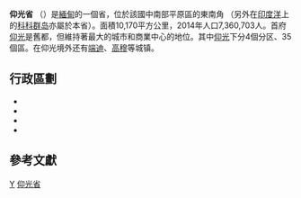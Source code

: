  
{{Infobox settlement
<!-- See Template:Infobox settlement for additional fields and descriptions -->
| name                    = 仰光省
| native_name             = {{nobold|{{my|ရန်ကုန်တိုင်းဒေသကြီး}}}}
| native_name_lang        = my
| settlement_type         = {{MMR}}的[[缅甸行政区划|省]]
| translit_lang1          = [[缅甸语委转写系统|缅甸语委]] 
| translit_lang1_type     = [[缅甸语|缅甸语]]
| translit_lang1_info     = {{lang|my-Latn|rankun tuing: desa. kri:}}
| image_skyline           = 
| image_alt               = 
| image_caption           = 
| image_flag              = Mm yangon.svg
| flag_alt                = 仰光省的官方旗帜
| nickname                = 
| motto                   = 
| image_map               = Yangon Region in Myanmar.svg
| mapsize                 = 200px
| map_alt                 = 
| map_caption             = 仰光省在缅甸的位置
| coordinates             = {{coord|17|0|N|96|10|E|region:MM_type:adm1st|display=inline,title}}
| coor_pinpoint           = 
| coordinates_footnotes   = 
| subdivision_type        = [[世界政區索引|国家]]
| subdivision_name        = {{RUM}}
| subdivision_type1       = 地区
| subdivision_name1       = [[下缅甸|下缅甸]]
| established_title       = 
| established_date        = 
| seat_type               = 首府
| seat                    = [[仰光|仰光]]
| government_footnotes    = 
| leader_party            = [[全國民主聯盟_(緬甸)|NLD]]
| leader_title            = 省长
| leader_name             = [[漂敏登|漂敏登]]
| leader_title1 = 内阁
| leader_name1 = [[仰光省政府|仰光省政府]]
| leader_title3 = [[高等法院|高等法院]]
| leader_name3 = [[仰光省高等法院|仰光省高等法院]]
| unit_pref               = Metric<!-- or US or UK -->
| area_footnotes          = 
| area_total_km2          = 10276.7
| area_rank = 第14
| area_note               = 
| elevation_footnotes     = 
| elevation_m             = 
| population_total        = 7,360,703
| population_as_of        = 2014
| population_footnotes    = <ref name="census-2014">{{cite book|title=調查報告|publisher=[[移民和人口部|緬甸移民和人口部]]|location=[[奈比多|奈比多]]|date=2015年5月|series=2014年緬甸人口和住屋普查|volume=2|pages=17|url=https://drive.google.com/file/d/0B067GBtstE5TeUlIVjRjSjVzWlk/view|access-date=2018-03-25|archive-date=2019-05-07|archive-url=https://web.archive.org/web/20190507224807/https://drive.google.com/file/d/0B067GBtstE5TeUlIVjRjSjVzWlk/view|dead-url=no}}</ref>
| population_density_km2  = auto
| population_rank = 第1
| population_demonym      = 
| population_note         = 
| demographics_type1      = 人口類別
| demographics1_footnotes = <!-- for references: use <ref> tags -->
| demographics1_title1    = [[族群|族群]]
| timezone1               = [[缅甸标准时间|MST]]
| utc_offset1             = +06:30
| postal_code_type        = 
| postal_code             = 
| area_code               = 
| area_code_type          = 
| iso_code                = MM-06
| blank_name_sec1 = 識字率（2014）
| blank_info_sec1 = 96.6%<ref name="mip">{{cite book|title=The Union Report: Census Report Volume 2|publisher=[[移民和人口部|緬甸移民和人口部]]|location=[[奈比多|奈比多]]|date=2015|series=2014年緬甸人口和住屋普查|pages=12}}</ref>
| website                 = {{url|eyangon.gov.mm}}
| footnotes               = 
| leader_title2           = 立法機關
| leader_name2            = [[仰光省議會|仰光省議會]]
| demographics1_info1     = [[缅族|缅族]]、[[克伦族|克伦族]]、[[若开人|若开人]]、[[緬甸華人|緬甸華人]]、[[印裔緬甸人|印裔緬甸人]]、[[孟族|孟族]]
| demographics1_title2    = 宗教信仰
| demographics1_info2     = [[佛教|佛教]]、[[基督教|基督教]]、[[印度教|印度教]]、[[伊斯兰教|伊斯兰教]]
}}

'''仰光省''' （{{lang-my|ရန္‌ကုန္‌တုိင္‌း}}）是[[緬甸|緬甸]]的一個省，位於該國中南部平原區的東南角 （另外在[[印度洋|印度洋]]上的[[科科群岛|科科群岛]]亦屬於本省）。面積10,170平方公里，2014年人口7,360,703人。首府[[仰光|仰光]]是舊都，但維持著最大的城市和商業中心的地位。其中[[仰光|仰光]]下分4個分区、35個區。在仰光境外还有[[端迪|端迪]]、[[高穆|高穆]]等城镇。

==行政區劃==
*{{link-my|仰光西區|ရန်ကုန်အနောက်ပိုင်းခရိုင်}}
*{{link-my|仰光東區|ရန်ကုန်အရှေ့ပိုင်းခရိုင်}}
*{{link-my|仰光北區|ရန်ကုန်မြောက်ပိုင်းခရိုင်}}
*{{link-my|仰光南區|ရန်ကုန်တောင်ပိုင်းခရိုင်}}

==參考文獻==
{{Reflist|30em}}
{{仰光省行政區劃|state=collapsed}}
{{缅甸行政区划}}

[[Category:緬甸省份|Y]]
[[Category:仰光省|]]